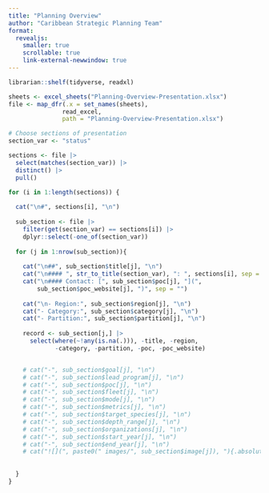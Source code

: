 ```yaml
---
title: "Planning Overview"
author: "Caribbean Strategic Planning Team"
format: 
  revealjs:
    smaller: true
    scrollable: true
    link-external-newwindow: true
---
```


```r
librarian::shelf(tidyverse, readxl)

sheets <- excel_sheets("Planning-Overview-Presentation.xlsx")
file <- map_dfr(.x = set_names(sheets),
               read_excel, 
               path = "Planning-Overview-Presentation.xlsx")

# Choose sections of presentation
section_var <- "status"

sections <- file |>
  select(matches(section_var)) |>
  distinct() |>
  pull()

for (i in 1:length(sections)) {
  
  cat("\n#", sections[i], "\n")
  
  sub_section <- file |>
    filter(get(section_var) == sections[i]) |>
    dplyr::select(-one_of(section_var))
  
  for (j in 1:nrow(sub_section)){
    
    cat("\n##", sub_section$title[j], "\n")
    cat("\n#### ", str_to_title(section_var), ": ", sections[i], sep = "") 
    cat("\n#### Contact: [", sub_section$poc[j], "](", 
        sub_section$poc_website[j], ")", sep = "")
    
    cat("\n- Region:", sub_section$region[j], "\n")
    cat("- Category:", sub_section$category[j], "\n")
    cat("- Partition:", sub_section$partition[j], "\n")
    
    record <- sub_section[j,] |>
      select(where(~!any(is.na(.))), -title, -region, 
             -category, -partition, -poc, -poc_website)


    # cat("-", sub_section$goal[j], "\n")
    # cat("-", sub_section$lead_program[j], "\n")
    # cat("-", sub_section$poc[j], "\n")
    # cat("-", sub_section$fleet[j], "\n")
    # cat("-", sub_section$mode[j], "\n")
    # cat("-", sub_section$metrics[j], "\n")
    # cat("-", sub_section$target_species[j], "\n")
    # cat("-", sub_section$depth_range[j], "\n")
    # cat("-", sub_section$organizations[j], "\n")
    # cat("-", sub_section$start_year[j], "\n")
    # cat("-", sub_section$end_year[j], "\n")
    # cat("![](", paste0(" images/", sub_section$image[j]), "){.absolute  bottom="110" right="130" width="300"}", "\n")
    
    
  }
}
```

